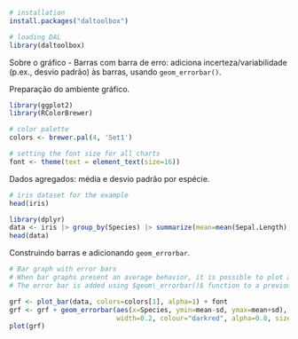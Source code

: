 ```r
# installation 
install.packages("daltoolbox")

# loading DAL
library(daltoolbox) 
```

Sobre o gráfico
- Barras com barra de erro: adiciona incerteza/variabilidade (p.ex., desvio padrão) às barras, usando `geom_errorbar()`.

Preparação do ambiente gráfico.
```r
library(ggplot2)
library(RColorBrewer)

# color palette
colors <- brewer.pal(4, 'Set1')

# setting the font size for all charts
font <- theme(text = element_text(size=16))
```

Dados agregados: média e desvio padrão por espécie.
```r
# iris dataset for the example
head(iris)
```

```r
library(dplyr)
data <- iris |> group_by(Species) |> summarize(mean=mean(Sepal.Length), sd=sd(Sepal.Length))
head(data)
```


Construindo barras e adicionando `geom_errorbar`.
```r
# Bar graph with error bars
# When bar graphs present an average behavior, it is possible to plot a dispersion around it using an error bar.
# The error bar is added using $geom\_errorbar()$ function to a previously defined bar graph. 

grf <- plot_bar(data, colors=colors[1], alpha=1) + font
grf <- grf + geom_errorbar(aes(x=Species, ymin=mean-sd, ymax=mean+sd), 
                           width=0.2, colour="darkred", alpha=0.8, size=1.1) 
plot(grf)
```
